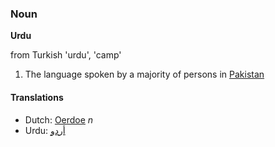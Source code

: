 ===Noun===
'''Urdu'''

from Turkish 'urdu', 'camp'

# The language spoken by a majority of persons in [[Pakistan]]

====Translations====
*Dutch: [[Oerdoe]] ''n''
*Urdu: [[اردو|أردو]]